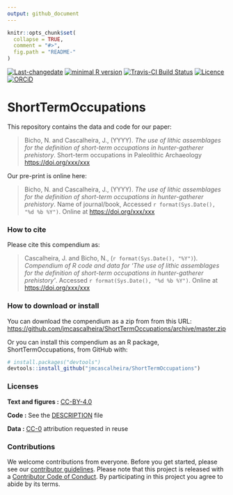 ```yaml
---
output: github_document
---
```


<!-- README.md is generated from README.Rmd. Please edit that file -->

```r
knitr::opts_chunk$set(
  collapse = TRUE,
  comment = "#>",
  fig.path = "README-"
)
```

[![Last-changedate](https://img.shields.io/badge/last%20change-`r gsub('-', '--', Sys.Date())`-brightgreen.svg)](https://github.com/jmcascalheira/ShortTermOccupations/commits/master)
[![minimal R version](https://img.shields.io/badge/R%3E%3D-3.2.4-brightgreen.svg)](https://cran.r-project.org/) 
[![Travis-CI Build Status](https://travis-ci.org/jmcascalheira/ShortTermOccupations.svg?branch=master)](https://travis-ci.org/jmcascalheira/ShortTermOccupations)
[![Licence](https://img.shields.io/github/license/mashape/apistatus.svg)](http://choosealicense.com/licenses/mit/)
[![ORCiD](https://img.shields.io/badge/ORCiD-/0000--0003--0321--8892-green.svg)](http://orcid.org/0000-0003-0321-8892)

# ShortTermOccupations

This repository contains the data and code for our paper:

> Bicho, N. and Cascalheira, J., (YYYY). _The use of lithic assemblages for the definition of short-term occupations in hunter-gatherer prehistory_. Short-term occupations in Paleolithic Archaeology <https://doi.org/xxx/xxx>

Our pre-print is online here:

> Bicho, N. and Cascalheira, J., (YYYY). _The use of lithic assemblages for the definition of short-term occupations in hunter-gatherer prehistory_. Name of journal/book, Accessed `r format(Sys.Date(), "%d %b %Y")`. Online at <https://doi.org/xxx/xxx>


### How to cite

Please cite this compendium as:

> Cascalheira, J. and Bicho, N., (`r format(Sys.Date(), "%Y")`). _Compendium of R code and data for 'The use of lithic assemblages for the definition of short-term occupations in hunter-gatherer prehistory'_. Accessed `r format(Sys.Date(), "%d %b %Y")`. Online at <https://doi.org/xxx/xxx>

### How to download or install

You can download the compendium as a zip from from this URL: <https://github.com/jmcascalheira/ShortTermOccupations/archive/master.zip>

Or you can install this compendium as an R package, ShortTermOccupations, from GitHub with:
```r
# install.packages("devtools")
devtools::install_github("jmcascalheira/ShortTermOccupations")
```
### Licenses

**Text and figures :**  [CC-BY-4.0](http://creativecommons.org/licenses/by/4.0/)

**Code :** See the [DESCRIPTION](DESCRIPTION) file

**Data :** [CC-0](http://creativecommons.org/publicdomain/zero/1.0/) attribution requested in reuse


### Contributions

We welcome contributions from everyone. Before you get started, please see our [contributor guidelines](CONTRIBUTING.md). Please note that this project is released with a [Contributor Code of Conduct](CONDUCT.md). By participating in this project you agree to abide by its terms.

